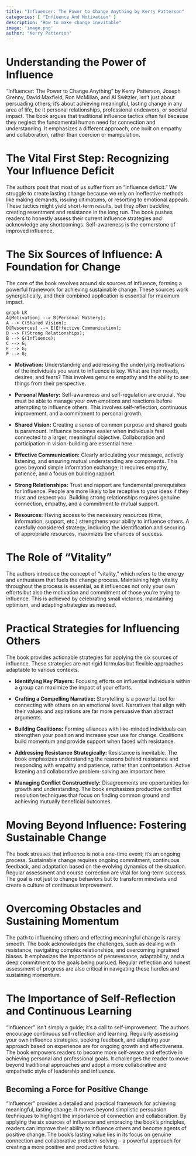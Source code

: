 ```yaml
---
title: "Influencer: The Power to Change Anything by Kerry Patterson"
categories: [ "Influence And Motivation" ]
description: "How to make change inevitable"
image: 'image.png'
author: "Kerry Patterson"
---
```

# Understanding the Power of Influence

"Influencer: The Power to Change Anything" by Kerry Patterson, Joseph Grenny, David Maxfield, Ron McMillan, and Al Switzler, isn't just about persuading others; it's about achieving meaningful, lasting change in any area of life, be it personal relationships, professional endeavors, or societal impact.  The book argues that traditional influence tactics often fail because they neglect the fundamental human need for connection and understanding.  It emphasizes a different approach, one built on empathy and collaboration, rather than coercion or manipulation.

# The Vital First Step: Recognizing Your Influence Deficit

The authors posit that most of us suffer from an "influence deficit." We struggle to create lasting change because we rely on ineffective methods like making demands, issuing ultimatums, or resorting to emotional appeals.  These tactics might yield short-term results, but they often backfire, creating resentment and resistance in the long run. The book pushes readers to honestly assess their current influence strategies and acknowledge any shortcomings.  Self-awareness is the cornerstone of improved influence.

# The Six Sources of Influence: A Foundation for Change

The core of the book revolves around six sources of influence, forming a powerful framework for achieving sustainable change. These sources work synergistically, and their combined application is essential for maximum impact.


```mermaid
graph LR
A[Motivation] --> B(Personal Mastery);
A --> C(Shared Vision);
D[Resources] --> E(Effective Communication);
D --> F(Strong Relationships);
B --> G(Influence);
C --> G;
E --> G;
F --> G;
```


* **Motivation:**  Understanding and addressing the underlying motivations of the individuals you want to influence is key. What are their needs, desires, and fears?  This involves genuine empathy and the ability to see things from their perspective.

* **Personal Mastery:**  Self-awareness and self-regulation are crucial. You must be able to manage your own emotions and reactions before attempting to influence others.  This involves self-reflection, continuous improvement, and a commitment to personal growth.

* **Shared Vision:** Creating a sense of common purpose and shared goals is paramount. Influence becomes easier when individuals feel connected to a larger, meaningful objective. Collaboration and participation in vision-building are essential here.

* **Effective Communication:** Clearly articulating your message, actively listening, and ensuring mutual understanding are components. This goes beyond simple information exchange; it requires empathy, patience, and a focus on building rapport.

* **Strong Relationships:**  Trust and rapport are fundamental prerequisites for influence.  People are more likely to be receptive to your ideas if they trust and respect you.  Building strong relationships requires genuine connection, empathy, and a commitment to mutual support.

* **Resources:**  Having access to the necessary resources (time, information, support, etc.) strengthens your ability to influence others.  A carefully considered strategy, including the identification and securing of appropriate resources, maximizes the chances of success.



# The Role of "Vitality"

The authors introduce the concept of "vitality," which refers to the energy and enthusiasm that fuels the change process.  Maintaining high vitality throughout the process is essential, as it influences not only your own efforts but also the motivation and commitment of those you're trying to influence.  This is achieved by celebrating small victories, maintaining optimism, and adapting strategies as needed.

# Practical Strategies for Influencing Others

The book provides actionable strategies for applying the six sources of influence. These strategies are not rigid formulas but flexible approaches adaptable to various contexts.

* **Identifying Key Players:** Focusing efforts on influential individuals within a group can maximize the impact of your efforts.

* **Crafting a Compelling Narrative:** Storytelling is a powerful tool for connecting with others on an emotional level. Narratives that align with their values and aspirations are far more persuasive than abstract arguments.

* **Building Coalitions:**  Forming alliances with like-minded individuals can strengthen your position and increase your use for change.  Coalitions build momentum and provide support when faced with resistance.

* **Addressing Resistance Strategically:** Resistance is inevitable. The book emphasizes understanding the reasons behind resistance and responding with empathy and patience, rather than confrontation. Active listening and collaborative problem-solving are important here.

* **Managing Conflict Constructively:**  Disagreements are opportunities for growth and understanding.  The book emphasizes productive conflict resolution techniques that focus on finding common ground and achieving mutually beneficial outcomes.


# Moving Beyond Influence: Fostering Sustainable Change

The book stresses that influence is not a one-time event; it's an ongoing process.  Sustainable change requires ongoing commitment, continuous feedback, and adaptation based on the evolving dynamics of the situation.  Regular assessment and course correction are vital for long-term success.  The goal is not just to change behaviors but to transform mindsets and create a culture of continuous improvement.


# Overcoming Obstacles and Sustaining Momentum

The path to influencing others and effecting meaningful change is rarely smooth. The book acknowledges the challenges, such as dealing with resistance, navigating complex relationships, and overcoming ingrained biases.  It emphasizes the importance of perseverance, adaptability, and a deep commitment to the goals being pursued.  Regular reflection and honest assessment of progress are also critical in navigating these hurdles and sustaining momentum.


#  The Importance of Self-Reflection and Continuous Learning

"Influencer" isn't simply a guide; it's a call to self-improvement. The authors encourage continuous self-reflection and learning. Regularly assessing your own influence strategies, seeking feedback, and adapting your approach based on experience are for ongoing growth and effectiveness. The book empowers readers to become more self-aware and effective in achieving personal and professional goals. It challenges the reader to move beyond traditional approaches and adopt a more collaborative and empathetic style of leadership and influence.


## Becoming a Force for Positive Change

"Influencer" provides a detailed and practical framework for achieving meaningful, lasting change. It moves beyond simplistic persuasion techniques to highlight the importance of connection and collaboration. By applying the six sources of influence and embracing the book's principles, readers can improve their ability to influence others and become agents of positive change. The book’s lasting value lies in its focus on genuine connection and collaborative problem-solving – a powerful approach for creating a more positive and productive future.

